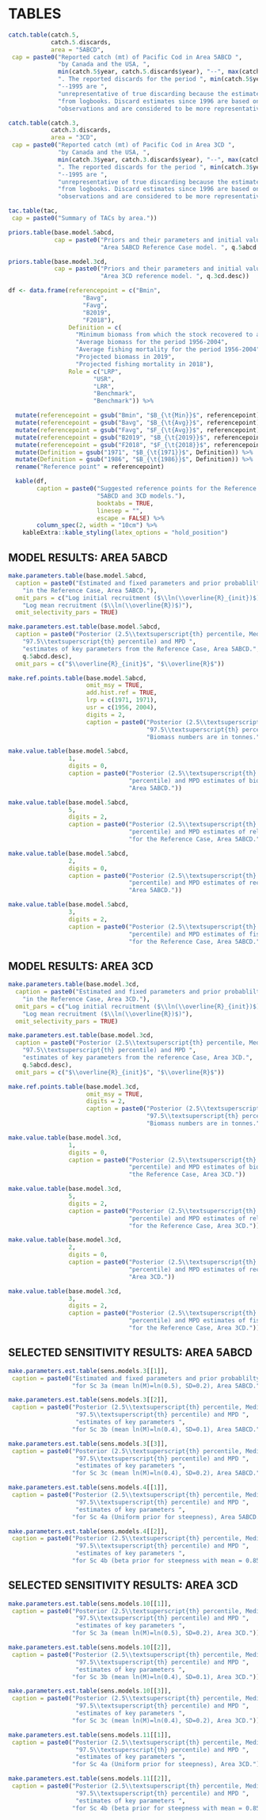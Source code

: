 \clearpage

# TABLES

```r
catch.table(catch.5,
            catch.5.discards,
            area = "5ABCD",
 cap = paste0("Reported catch (mt) of Pacific Cod in Area 5ABCD ",
              "by Canada and the USA, ",
              min(catch.5$year, catch.5.discards$year), "--", max(catch.5$year, catch.5.discards$year),
              ". The reported discards for the period ", min(catch.5$year, catch.5.discards$year),
              "--1995 are ",
              "unrepresentative of true discarding because the estimates were taken ",
              "from logbooks. Discard estimates since 1996 are based on at-sea ",
              "observations and are considered to be more representative of true discarding."))
```


```r
catch.table(catch.3,
            catch.3.discards,
            area = "3CD",
 cap = paste0("Reported catch (mt) of Pacific Cod in Area 3CD ",
              "by Canada and the USA, ",
              min(catch.3$year, catch.3.discards$year), "--", max(catch.3$year, catch.3.discards$year),
              ". The reported discards for the period ", min(catch.3$year, catch.3.discards$year),
              "--1995 are ",
              "unrepresentative of true discarding because the estimates were taken ",
              "from logbooks. Discard estimates since 1996 are based on at-sea ",
              "observations and are considered to be more representative of true discarding."))
```

\clearpage

```r
tac.table(tac,
 cap = paste0("Summary of TACs by area."))
```

\clearpage

```r
priors.table(base.model.5abcd,
             cap = paste0("Priors and their parameters and initial values used in the ",
                          "Area 5ABCD Reference Case model. ", q.5abcd.desc))
```

```r
priors.table(base.model.3cd,
             cap = paste0("Priors and their parameters and initial values used in the ",
                          "Area 3CD reference model. ", q.3cd.desc))
```

```r
df <- data.frame(referencepoint = c("Bmin",
                     "Bavg",
                     "Favg",
                     "B2019",
                     "F2018"),
                 Definition = c(
                   "Minimum biomass from which the stock recovered to above average (1971 in  5ABCD; 1986 in 3CD)",
                   "Average biomass for the period 1956-2004",
                   "Average fishing mortality for the period 1956-2004",
                   "Projected biomass in 2019",
                   "Projected fishing mortality in 2018"),
                 Role = c("LRP",
                        "USR",
                        "LRR",
                        "Benchmark",
                        "Benchmark")) %>%

  mutate(referencepoint = gsub("Bmin", "$B_{\t{Min}}$", referencepoint)) %>%
  mutate(referencepoint = gsub("Bavg", "$B_{\t{Avg}}$", referencepoint)) %>%
  mutate(referencepoint = gsub("Favg", "$F_{\t{Avg}}$", referencepoint)) %>%
  mutate(referencepoint = gsub("B2019", "$B_{\t{2019}}$", referencepoint)) %>%
  mutate(referencepoint = gsub("F2018", "$F_{\t{2018}}$", referencepoint)) %>%
  mutate(Definition = gsub("1971", "$B_{\t{1971}}$", Definition)) %>%
  mutate(Definition = gsub("1986", "$B_{\t{1986}}$", Definition)) %>%
  rename("Reference point" = referencepoint)

  kable(df,
        caption = paste0("Suggested reference points for the Reference Case ",
                         "5ABCD and 3CD models."),
                         booktabs = TRUE,
                         linesep = "",
                         escape = FALSE) %>%
        column_spec(2, width = "10cm") %>%
    kableExtra::kable_styling(latex_options = "hold_position")

```

\clearpage

## MODEL RESULTS: AREA 5ABCD

```r
make.parameters.table(base.model.5abcd,
  caption = paste0("Estimated and fixed parameters and prior probablilty distributions used ",
    "in the Reference Case, Area 5ABCD."),
  omit_pars = c("Log initial recruitment ($\\ln(\\overline{R}_{init})$)",
    "Log mean recruitment ($\\ln(\\overline{R})$)"),
  omit_selectivity_pars = TRUE)
```

```r
make.parameters.est.table(base.model.5abcd,
  caption = paste0("Posterior (2.5\\textsuperscript{th} percentile, Median, and ",
    "97.5\\textsuperscript{th} percentile) and MPD ",
    "estimates of key parameters from the Reference Case, Area 5ABCD.",
    q.5abcd.desc),
  omit_pars = c("$\\overline{R}_{init}$", "$\\overline{R}$"))
```

```r
make.ref.points.table(base.model.5abcd,
                      omit_msy = TRUE,
                      add.hist.ref = TRUE,
                      lrp = c(1971, 1971),
                      usr = c(1956, 2004),
                      digits = 2,
                      caption = paste0("Posterior (2.5\\textsuperscript{th} percentile, Median, and ",
                                       "97.5\\textsuperscript{th} percentile) of proposed reference points for Area 5ABCD. ",
                                       "Biomass numbers are in tonnes."))
```

```r
make.value.table(base.model.5abcd,
                 1,
                 digits = 0,
                 caption = paste0("Posterior (2.5\\textsuperscript{th} percentile, Median, and 97.5\\textsuperscript{th} ",
                                  "percentile) and MPD estimates of biomass (t) forthe Reference Case, ",
                                  "Area 5ABCD."))
```

```r
make.value.table(base.model.5abcd,
                 5,
                 digits = 2,
                 caption = paste0("Posterior (2.5\\textsuperscript{th} percentile, Median, and 97.5\\textsuperscript{th} ",
                                  "percentile) and MPD estimates of relative biomass ",
                                  "for the Reference Case, Area 5ABCD."))
```

```r
make.value.table(base.model.5abcd,
                 2,
                 digits = 0,
                 caption = paste0("Posterior (2.5\\textsuperscript{th} percentile, Median, and 97.5\\textsuperscript{th} ",
                                  "percentile) and MPD estimates of recruitment (thousands) for the Reference Case, ",
                                  "Area 5ABCD."))
```

```r
make.value.table(base.model.5abcd,
                 3,
                 digits = 2,
                 caption = paste0("Posterior (2.5\\textsuperscript{th} percentile, Median, and 97.5\\textsuperscript{th} ",
                                  "percentile) and MPD estimates of fishing mortality, F, ",
                                  "for the Reference Case, Area 5ABCD."))
```

\clearpage

## MODEL RESULTS: AREA 3CD

```r
make.parameters.table(base.model.3cd,
  caption = paste0("Estimated and fixed parameters and prior probablilty distributions used ",
    "in the Reference Case, Area 3CD."),
  omit_pars = c("Log initial recruitment ($\\ln(\\overline{R}_{init})$)",
    "Log mean recruitment ($\\ln(\\overline{R})$)"),
  omit_selectivity_pars = TRUE)
```

```r
make.parameters.est.table(base.model.3cd,
  caption = paste0("Posterior (2.5\\textsuperscript{th} percentile, Median, and ",
    "97.5\\textsuperscript{th} percentile) and MPD ",
    "estimates of key parameters from the reference Case, Area 3CD.",
    q.5abcd.desc),
  omit_pars = c("$\\overline{R}_{init}$", "$\\overline{R}$"))
```

```r
make.ref.points.table(base.model.3cd,
                      omit_msy = TRUE,
                      digits = 2,
                      caption = paste0("Posterior (2.5\\textsuperscript{th} percentile, Median, and ",
                                       "97.5\\textsuperscript{th} percentile) of proposed reference points for Area 3CD. ",
                                       "Biomass numbers are in tonnes."))
```

```r
make.value.table(base.model.3cd,
                 1,
                 digits = 0,
                 caption = paste0("Posterior (2.5\\textsuperscript{th} percentile, Median, and 97.5\\textsuperscript{th} ",
                                  "percentile) and MPD estimates of biomass (t) for ",
                                  "the Reference Case, Area 3CD."))
```

```r
make.value.table(base.model.3cd,
                 5,
                 digits = 2,
                 caption = paste0("Posterior (2.5\\textsuperscript{th} percentile, Median, and 97.5\\textsuperscript{th} ",
                                  "percentile) and MPD estimates of relative biomass ",
                                  "for the Reference Case, Area 3CD."))
```

```r
make.value.table(base.model.3cd,
                 2,
                 digits = 0,
                 caption = paste0("Posterior (2.5\\textsuperscript{th} percentile, Median, and 97.5\\textsuperscript{th} ",
                                  "percentile) and MPD estimates of recruitment (thousands) for the Reference Case,",
                                  "Area 3CD."))
```

```r
make.value.table(base.model.3cd,
                 3,
                 digits = 2,
                 caption = paste0("Posterior (2.5\\textsuperscript{th} percentile, Median, and 97.5\\textsuperscript{th} ",
                                  "percentile) and MPD estimates of fishing mortality, F, ",
                                  "for the Reference Case, Area 3CD."))
```

\clearpage

## SELECTED SENSITIVITY RESULTS: AREA 5ABCD

```r
make.parameters.est.table(sens.models.3[[1]],
 caption = paste0("Estimated and fixed parameters and prior probablilty distributions used ",
                  "for Sc 3a (mean ln(M)=ln(0.5), SD=0.2), Area 5ABCD."))
```

```r
make.parameters.est.table(sens.models.3[[2]],
 caption = paste0("Posterior (2.5\\textsuperscript{th} percentile, Median, and ",
                   "97.5\\textsuperscript{th} percentile) and MPD ",
                   "estimates of key parameters ",
                  "for Sc 3b (mean ln(M)=ln(0.4), SD=0.1), Area 5ABCD."))
```

```r
make.parameters.est.table(sens.models.3[[3]],
 caption = paste0("Posterior (2.5\\textsuperscript{th} percentile, Median, and ",
                   "97.5\\textsuperscript{th} percentile) and MPD ",
                   "estimates of key parameters ",
                  "for Sc 3c (mean ln(M)=ln(0.4), SD=0.2), Area 5ABCD."))
```

```r
make.parameters.est.table(sens.models.4[[1]],
 caption = paste0("Posterior (2.5\\textsuperscript{th} percentile, Median, and ",
                   "97.5\\textsuperscript{th} percentile) and MPD ",
                   "estimates of key parameters ",
                  "for Sc 4a (Uniform prior for steepness), Area 5ABCD."))
```

```r
make.parameters.est.table(sens.models.4[[2]],
 caption = paste0("Posterior (2.5\\textsuperscript{th} percentile, Median, and ",
                   "97.5\\textsuperscript{th} percentile) and MPD ",
                   "estimates of key parameters ",
                  "for Sc 4b (beta prior for steepness with mean = 0.85 and SD = 0.15), Area 5ABCD."))
```

\clearpage

## SELECTED SENSITIVITY RESULTS: AREA 3CD

```r
make.parameters.est.table(sens.models.10[[1]],
 caption = paste0("Posterior (2.5\\textsuperscript{th} percentile, Median, and ",
                   "97.5\\textsuperscript{th} percentile) and MPD ",
                   "estimates of key parameters ",
                  "for Sc 3a (mean ln(M)=ln(0.5), SD=0.2), Area 3CD."))
```

```r
make.parameters.est.table(sens.models.10[[2]],
 caption = paste0("Posterior (2.5\\textsuperscript{th} percentile, Median, and ",
                   "97.5\\textsuperscript{th} percentile) and MPD ",
                   "estimates of key parameters ",
                  "for Sc 3b (mean ln(M)=ln(0.4), SD=0.1), Area 3CD."))
```

```r
make.parameters.est.table(sens.models.10[[3]],
 caption = paste0("Posterior (2.5\\textsuperscript{th} percentile, Median, and ",
                   "97.5\\textsuperscript{th} percentile) and MPD ",
                   "estimates of key parameters ",
                  "for Sc 3c (mean ln(M)=ln(0.4), SD=0.2), Area 3CD."))
```

```r
make.parameters.est.table(sens.models.11[[1]],
 caption = paste0("Posterior (2.5\\textsuperscript{th} percentile, Median, and ",
                   "97.5\\textsuperscript{th} percentile) and MPD ",
                   "estimates of key parameters ",
                  "for Sc 4a (Uniform prior for steepness), Area 3CD."))
```

```r
make.parameters.est.table(sens.models.11[[2]],
 caption = paste0("Posterior (2.5\\textsuperscript{th} percentile, Median, and ",
                   "97.5\\textsuperscript{th} percentile) and MPD ",
                   "estimates of key parameters ",
                  "for Sc 4b (beta prior for steepness with mean = 0.85 and SD = 0.15), Area 3CD."))
```
